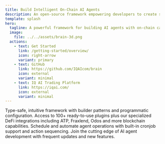 ```yaml
---
title: Build Intelligent On-Chain AI Agents
description: An open-source framework empowering developers to create sophisticated AI agents with seamless blockchain integration and smart contract capabilities
template: splash
hero:
  tagline: A powerful framework for building AI agents with on-chain capabilities
  image:
    file: ../../assets/brain-3d.png
  actions:
    - text: Get Started
      link: /getting-started/overview/
      icon: right-arrow
      variant: primary
    - text: GitHub
      link: https://github.com/IQAIcom/brain
      icon: external
      variant: minimal
    - text: IQ AI Trading Platform
      link: https://iqai.com/
      icon: external
      variant: minimal
---
```


<CardGrid stagger>
  <Card title="Developer First" icon="pencil">
    Type-safe, intuitive framework with builder patterns and programmatic configuration.
  </Card>
  <Card title="Rich Plugin System" icon="puzzle">
    Access to 100+ ready-to-use plugins plus our specialized DeFi integrations including ATP, Fraxlend, Odos and more blockchain capabilities.
  </Card>
  <Card title="Automated Tasks" icon="setting">
    Schedule and automate agent operations with built-in cronjob support and action sequencing.
  </Card>
  <Card title="Active Development" icon="rocket">
    Join the cutting edge of AI agent development with frequent updates and new features.
  </Card>
</CardGrid>
